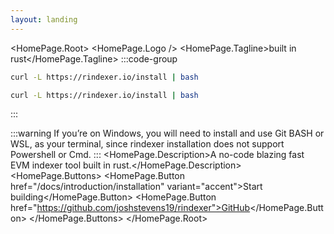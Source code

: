 ```yaml
---
layout: landing
---
```



<HomePage.Root>
  <HomePage.Logo />
  <HomePage.Tagline>built in rust</HomePage.Tagline>
:::code-group

```bash [macOS]
curl -L https://rindexer.io/install | bash
```

```bash [linux]
curl -L https://rindexer.io/install | bash
```

:::

:::warning
If you’re on Windows, you will need to install and use Git BASH or WSL, as your terminal,
since rindexer installation does not support Powershell or Cmd.
:::
  <HomePage.Description>A no-code blazing fast EVM indexer tool built in rust.</HomePage.Description>
  <HomePage.Buttons>
    <HomePage.Button href="/docs/introduction/installation" variant="accent">Start building</HomePage.Button>
    <HomePage.Button href="https://github.com/joshstevens19/rindexer">GitHub</HomePage.Button>
  </HomePage.Buttons>
</HomePage.Root>
